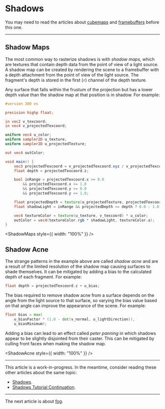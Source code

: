 # Shadows

You may need to read the articles about [cubemaps](/a/webgl/cubemaps) and [framebuffers](/a/webgl/framebuffers) before this one.

---

## Shadow Maps

The most common way to rasterize shadows is with _shadow maps_, which are textures that contain depth data from the point of view of a light source. A shadow map can be created by rendering the scene to a framebuffer with a depth attachment from the point of view of the light source. The fragment's depth is stored in the first (`r`) channel of the depth texture.

Any surface that falls within the frustum of the projection but has a lower depth value than the shadow map at that position is in shadow. For example:

```glsl
#version 300 es

precision highp float;

in vec2 v_texcoord;
in vec4 v_projectedTexcoord;

uniform vec4 u_color;
uniform sampler2D u_texture;
uniform sampler2D u_projectedTexture;

out vec4 outColor;

void main() {
	vec3 projectedTexcoord = v_projectedTexcoord.xyz / v_projectedTexcoord.w;
	float depth = projectedTexcoord.z;

	bool inRange = projectedTexcoord.x >= 0.0
		&& projectedTexcoord.x <= 1.0
		&& projectedTexcoord.y >= 0.0
		&& projectedTexcoord.y <= 1.0;

	float projectedDepth = texture(u_projectedTexture, projectedTexcoord.xy).r;
	float shadowLight = inRange && projectedDepth <= depth ? 0.0 : 1.0;

	vec4 textureColor = texture(u_texture, v_texcoord) * u_color;
	outColor = vec4(textureColor.rgb * shadowLight, textureColor.a);
}
```


<ShadowMaps style={{ width: "100%" }} />

## Shadow Acne

The strange patterns in the example above are called _shadow acne_ and are a result of the limited resolution of the shadow map causing surfaces to shade themselves. It can be mitigated by adding a bias to the calculated depth of each fragment. For example:

```glsl
float depth = projectedTexcoord.z + u_bias;
```

The bias required to remove shadow acne from a surface depends on the angle from the light source to that surface, so varying the bias value based on that angle can improve the appearance of the scene. For example:

```glsl
float bias = max(
	u_biasFactor * (1.0 - dot(v_normal, u_lightDirection)),
	u_biasMinimum);
```

Adding a bias can lead to an effect called _peter panning_ in which shadows appear to be slightly disjointed from their caster. This can be mitigated by culling front faces when making the shadow map.


<ShadowAcne style={{ width: "100%" }} />

---

This article is a work-in-progress. In the meantime, consider reading these other articles about the same topic:

- [Shadows](https://xem.github.io/articles/webgl-guide-part-2.html#3b).
- [Shadows Tutorial Continuation](https://github.com/gfxfundamentals/webgl2-fundamentals/issues/99).

---

The next article is about [fog](/a/webgl/fog).
